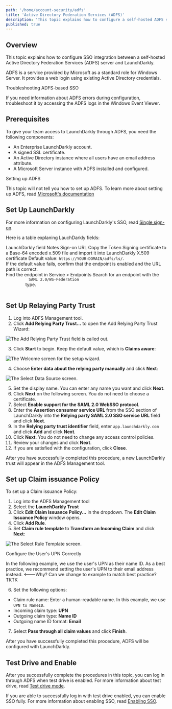 ```yaml
---
path: '/home/account-security/adfs'
title: 'Active Directory Federation Services (ADFS)'
description: 'This topic explains how to configure a self-hosted ADFS server with LaunchDarkly.'
published: true
---
```


## Overview

This topic explains how to configure SSO integration between a self-hosted Active Directory Federation Services (ADFS) server and LaunchDarkly.

ADFS is a service provided by Microsoft as a standard role for Windows Server. It provides a web login using existing Active Directory credentials.

<Callout intent="info">
<CalloutTitle>Troubleshooting ADFS-based SSO</CalloutTitle>
<CalloutDescription>

If you need information about ADFS errors during configuration, troubleshoot it by accessing the ADFS logs in the Windows Event Viewer.

</CalloutDescription>
</Callout>

## Prerequisites

To give your team access to LaunchDarkly through ADFS, you need the following components:

- An Enterprise LaunchDarkly account.
- A signed SSL certificate.
- An Active Directory instance where all users have an email address attribute.
- A Microsoft Server instance with ADFS installed and configured.

<Callout intent="alert">
<CalloutTitle>Setting up ADFS</CalloutTitle>
<CalloutDescription>

This topic will not tell you how to set up ADFS. To learn more about setting up ADFS, read [Microsoft's documentation](https://docs.microsoft.com/en-us/previous-versions/dynamicscrm-2016/deployment-administrators-guide/)

</CalloutDescription>
</Callout>

## Set Up LaunchDarkly

For more information on configuring LaunchDarkly's SSO, read [Single sign-on](/home/account-security/sso).

Here is a table explaning LauchDarkly fields:

<Table>
  <TableHeader>
    <TableHeadCell>LaunchDarkly field</TableHeadCell>
    <TableHeadCell>Notes</TableHeadCell>
  </TableHeader>
  <TableBody>
    <TableRow>
      <TableCell>Sign-on URL</TableCell>
      <TableCell>
        Copy the Token Signing certificate to a Base-64 encoded x.509 file and import it into LaunchDarkly
      </TableCell>
    </TableRow>
    <TableRow>
      <TableCell>X.509 certificate</TableCell>
      <TableCell>
        Default value: <code>https://YOUR-DOMAIN/adfs/ls/</code>. <br />
        If the default value fails, confirm that the endpoint is enabled and the URL path is correct.
        <br />
        Find the endpoint in Service > Endpoints Search for an endpoint with the <code>
          SAML 2.0/WS-Federation
        </code> type.
      </TableCell>
    </TableRow>
  </TableBody>
</Table>

## Set Up Relaying Party Trust

1. Log into ADFS Management tool.
2. Click **Add Relying Party Trust...** to open the Add Relying Party Trust Wizard:

![The Add Relying Party Trust field is called out.](../../../../images/adfs-add-party-trust.png)


3. Click **Start** to begin. Keep the default value, which is **Claims aware**:

![The Welcome screen for the setup wizard.](../../../../images/adfs-wizard-claims-aware.png)


4. Choose **Enter data about the relying party manually** and click **Next**:

![The Select Data Source screen.](../../../../images/adfs-qizard-enter-data-manually.png)

5. Set the display name. You can enter any name you want and click **Next**.
6. Click **Next** on the following screen. You do not need to choose a certificate.
7. Select **Enable support for the SAML 2.0 WebSSO protocol**.
8. Enter the **Assertion consumer service URL** from the SSO section of LaunchDarkly into the **Relying party SAML 2.0 SSO service URL** field and click **Next**.
9. In the **Relying party trust identifier** field, enter `app.launchdarkly.com` and click **Add** and click **Next**.
10. Click **Next**. You do not need to change any access control policies.
11. Review your changes and click **Next**.
12. If you are satisfied with the configuration, click **Close**.

After you have successfully completed this procedure, a new LaunchDarkly trust will appear in the ADFS Management tool.

## Set up Claim issuance Policy

To set up a Claim issuance Policy:

1. Log into the ADFS Management tool
2. Select the **LaunchDarkly Trust**
3. Click **Edit Claim Issuance Policy...** in the dropdown. The **Edit Claim Issuance Policy** window opens.
4. Click **Add Rule**.
5. Set **Claim rule template** to **Transform an Incoming Claim** and click **Next**:

![The Select Rule Template screen.](../../../../images/adfs-select-rule-template.png)

<Callout intent="alert">
<CalloutTitle>Configure the User's UPN Correctly</CalloutTitle>
<CalloutDescription>

In the following example, we use the user's UPN as their name ID. As a best practice, we recommend setting the user's UPN to their email address instead. <---Why? Can we change to example to match best practice? TKTK

</CalloutDescription>
</Callout>

6. Set the following options:

- Claim rule name: Enter a human-readable name. In this example, we use `UPN to NameID`.
- Incoming claim type: **UPN**
- Outgoing claim type: **Name ID**
- Outgoing name ID format: **Email**

7. Select **Pass through all claim values** and click **Finish**.

After you have successfully completed this procedure, ADFS will be configured with LaunchDarkly.

## Test Drive and Enable

After you successfully complete the procedures in this topic, you can log in through ADFS when test drive is enabled. For more information about test drive, read [Test drive mode](/home/account-security/sso#test-drive-mode).

If you are able to successfully log in with test drive enabled, you can enable SSO fully. For more information about enabling SSO, read [Enabling SSO](/home/account-security/sso#enabling-sso).
